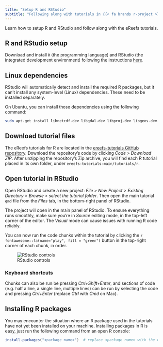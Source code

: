 ```yaml
---
title: "Setup R and RStudio"
subtitle: "Following along with tutorials in {{< fa brands r-project >}}"
---
```


:::{.tutorial-description}
Learn how to setup R and RStudio and follow along with the eReefs tutorials.
:::


## R and RStudio setup

Download and install `R` (the programming language) and RStudio (the integrated development environment)
following the instructions [here](https://posit.co/download/rstudio-desktop/).

## Linux dependencies

RStudio will automatically detect and install the required R packages, but it can’t install any system-level
(Linux) dependencies. These need to be installed separately.

On Ubuntu, you can install those dependencies using the following command:
```bash
sudo apt-get install libnetcdf-dev libgdal-dev libproj-dev libgeos-dev libudunits2-dev libsqlite3-dev libcurl4-openssl-dev libcurl4-openssl-dev libssl-dev libxml2-dev libfreetype-dev libfontconfig1-dev libharfbuzz-dev libfribidi-dev libpng-dev libtiff5-dev libjpeg-dev
```

## Download tutorial files

The eReefs tutorials for R are located in the
[ereefs-tutorials GitHub repository](https://github.com/open-AIMS/ereefs-tutorials).
Download the repository's code by clicking *Code > Download ZIP*.
After unzipping the repository's Zip archive, you will find each R tutorial placed in its own folder,
under `ereefs-tutorials-main/tutorials/r`.

## Open tutorial in RStudio

Open RStudio and create a new project: *File > New Project > Existing Directory > Browse > select the
tutorial folder*. Then open the main tutorial `qmd` file from the *Files* tab, in the bottom-right
panel of RStudio.

The project will open in the main panel of RStudio. To ensure everything runs smoothly, make sure you're in
*Source* editing mode, in the top-left corner of the editor. The *Visual* mode can cause issues with running
R code reliably.

You can now run the code chunks within the tutorial by clicking the
`r fontawesome::fa(name="play", fill = "green")` button in the top-right corner of each chunk, in order.

![RStudio controls](images/rstudio-controls.png)

### Keyboard shortcuts

Chunks can also be run be pressing *Ctrl+Shift+Enter*,
and sections of code (e.g. half a line, a single line, multiple lines) can be run
by selecting the code and pressing *Ctrl+Enter* (replace *Ctrl* with *Cmd* on Mac).

## Installing R packages

You may encounter the situation where an R package used in the tutorials have not yet been installed on your
machine. Installing packages in R is easy, just run the following command from an open R console:

```r
install.packages("<package name>")  # replace <package name> with the name of the R package you wish to install
```
